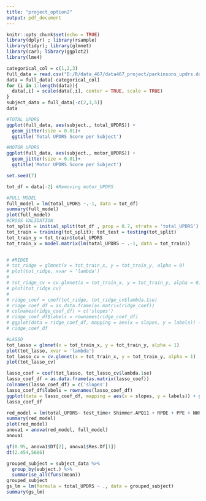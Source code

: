 ```yaml
---
title: "project_option2"
output: pdf_document
---
```


```r
knitr::opts_chunk$set(echo = TRUE)
library(dplyr) ; library(rsample)
library(tidyr); library(glmnet)
library(car); library(ggplot2)
library(lme4)
```

```r
categorical_col = c(1,2,3)
full_data = read.csv("D:/R/data_467/data467_project/parkinsons_updrs.data")
data = full_data[-categorical_col]
for (i in 1:length(data)){
  data[,i] = scale(data[,i], center = TRUE, scale = TRUE)
}
subject_data = full_data[-c(2,3,5)]
data
```
```r
#TOTAL UPDRS
ggplot(full_data, aes(subject., total_UPDRS)) +
  geom_jitter(size = 0.01)+
  ggtitle('Total UPDRS Score per Subject')

#MOTOR UPDRS
ggplot(full_data, aes(subject., motor_UPDRS)) +
  geom_jitter(size = 0.01)+
  ggtitle('Motor UPDRS Score per Subject')
```

```r
set.seed(7)

tot_df = data[-2] #Removing motor_UPDRS

#FULL MODEL
full_model = lm(total_UPDRS ~.-1, data = tot_df)
summary(full_model)
plot(full_model)
#CROSS VALIDATION
tot_split = initial_split(tot_df , prop = 0.7, strata = 'total_UPDRS')
tot_train = training(tot_split); tot_test = testing(tot_split)
tot_train_y = tot_train$total_UPDRS
tot_train_x = model.matrix(lm(total_UPDRS ~ .-1, data = tot_train))


# #RIDGE
# tot_ridge = glmnet(x = tot_train_x, y = tot_train_y, alpha = 0)
# plot(tot_ridge, xvar = 'lambda')
# 
# tot_ridge_cv = cv.glmnet(x = tot_train_x, y = tot_train_y, alpha = 0)
# plot(tot_ridge_cv)
# 
# ridge_coef = coef(tot_ridge, tot_ridge_cv$lambda.1se)
# ridge_coef_df = as.data.frame(as.matrix(ridge_coef))
# colnames(ridge_coef_df) = c('slopes')
# ridge_coef_df$labels = rownames(ridge_coef_df)
# ggplot(data = ridge_coef_df, mapping = aes(x = slopes, y = labels)) + geom_point()+ggtitle('Ridge')
# ridge_coef_df

#LASSO
tot_lasso = glmnet(x = tot_train_x, y = tot_train_y, alpha = 1)
plot(tot_lasso, xvar = 'lambda')
tot_lasso_cv = cv.glmnet(x = tot_train_x, y = tot_train_y, alpha = 1)
plot(tot_lasso_cv)

lasso_coef = coef(tot_lasso, tot_lasso_cv$lambda.1se)
lasso_coef_df = as.data.frame(as.matrix(lasso_coef))
colnames(lasso_coef_df) = c('slopes')
lasso_coef_df$labels = rownames(lasso_coef_df)
ggplot(data = lasso_coef_df, mapping = aes(x = slopes, y = labels)) + geom_point() +ggtitle('Lasso')
lasso_coef_df

```

```r
red_model = lm(total_UPDRS~ test_time+ Shimmer.APQ11 + RPDE + PPE + NHR + HNR + DFA -1, data = tot_df)
summary(red_model)
plot(red_model)
anova1 = anova(red_model, full_model)
anova1

qf(0.95, anova1$Df[2], anova1$Res.Df[1])
dt(2.454,5686)
```

```r
grouped_subject = subject_data %>% 
  group_by(subject.) %>%
  summarise_all(funs(mean))
grouped_subject
gs_lm = lm(formula = total_UPDRS ~ ., data = grouped_subject)
summary(gs_lm)
```

